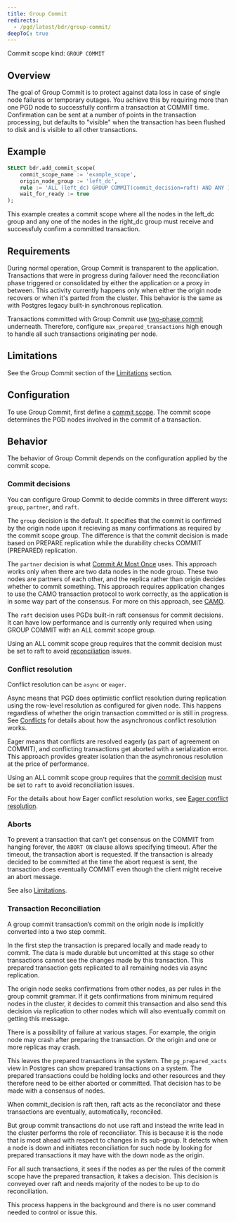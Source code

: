 ```yaml
---
title: Group Commit
redirects:
  - /pgd/latest/bdr/group-commit/
deepToC: true
---
```


Commit scope kind: `GROUP COMMIT`

## Overview

The goal of Group Commit is to protect against data loss in case of single node
failures or temporary outages. You achieve this by requiring more than one PGD
node to successfully confirm a transaction at COMMIT time. Confirmation can be sent
at a number of points in the transaction processing, but defaults to "visible" when
the transaction has been flushed to disk and is visible to all other transactions.


## Example

```sql
SELECT bdr.add_commit_scope(
    commit_scope_name := 'example_scope',
    origin_node_group := 'left_dc',
    rule := 'ALL (left_dc) GROUP COMMIT(commit_decision=raft) AND ANY 1 (right_dc) GROUP COMMIT',
    wait_for_ready := true
);
```

This example creates a commit scope where all the nodes in the left_dc group and any one of the nodes in the right_dc group must receive and successfuly confirm a committed transaction.


## Requirements

During normal operation, Group Commit is transparent to the application.
Transactions that were in progress during failover need the reconciliation phase
triggered or consolidated by either the application or a proxy in between. This
activity currently happens only when either the origin node recovers or when
it's parted from the cluster. This behavior is the same as with Postgres legacy
built-in synchronous replication.

Transactions committed with Group Commit use [two-phase
commit](../terminology/#two-phase-commit-2pc) underneath. Therefore, configure
`max_prepared_transactions` high enough to handle all such transactions
originating per node.

## Limitations

See the Group Commit section of the [Limitations](limitations#group-commit) section.


## Configuration

To use Group Commit, first define a [commit scope](commit-scopes). The commit scope
determines the PGD nodes involved in the commit of a transaction.

## Behavior

The behavior of Group Commit depends on the configuration applied by the commit
scope.

### Commit decisions

You can configure Group Commit to decide commits in three different ways: `group`,
`partner`, and `raft`.

The `group` decision is the default. It specifies that the commit is confirmed
by the origin node upon it recieving as many confirmations as required by the
commit scope group. The difference is that the commit decision is made based on
PREPARE replication while the durability checks COMMIT (PREPARED) replication.

The `partner` decision is what [Commit At Most Once](camo) uses. This approach
works only when there are two data nodes in the node group. These two nodes are
partners of each other, and the replica rather than origin decides whether
to commit something. This approach requires application changes to use
the CAMO transaction protocol to work correctly, as the application is in some way
part of the consensus. For more on this approach, see [CAMO](camo).

The `raft` decision uses PGDs built-in raft consensus for commit decisions. It
can have low performance and is currently only required when using GROUP COMMIT
with an ALL commit scope group.

Using an ALL commit scope group requires that the commit decision must be set to
raft to avoid [reconciliation](#transaction-reconciliation) issues. 

### Conflict resolution

Conflict resolution can be `async` or `eager`.

Async means that PGD does optimistic conflict resolution during replication
using the row-level resolution as configured for given node. This happens
regardless of whether the origin transaction committed or is still in progress.
See [Conflicts](../consistency/conflicts) for details about how the asynchronous
conflict resolution works.

Eager means that conflicts are resolved eagerly (as part of agreement on
COMMIT), and conflicting transactions get aborted with a serialization error.
This approach provides greater isolation than the asynchronous resolution at the
price of performance. 

Using an ALL commit scope group requires that the [commit
decision](#commit-decisions) must be set to `raft` to avoid reconciliation
issues.

For the details about how Eager conflict resolution works,
see [Eager conflict resolution](../consistency/eager). 

### Aborts

To prevent a transaction that can't get consensus on the COMMIT from hanging
forever, the `ABORT ON` clause allows specifying timeout. After the timeout, the
transaction abort is requested. If the transaction is already
decided to be committed at the time the abort request is sent, the transaction
does eventually COMMIT even though the client might receive an abort message.

See also [Limitations](limitations). 

### Transaction Reconciliation

A group commit transaction’s commit on the origin node is implicitly converted 
into a two step commit. 

In the first step the transaction is prepared locally and made ready to commit.
The data is made durable but uncomitted at this stage so other transactions
cannot see the changes made by this transaction. This prepared transaction gets
replicated to all remaining nodes via async replication. 

The origin node seeks confirmations from other nodes, as per rules in the group
commit grammar. If it gets confirmations from minimum required nodes in the
cluster, it decides to commit this transaction and also send this decision via
replication to other nodes which will also eventually commit on getting this
message. 

There is a possibility of failure at various stages. For example, the origin
node may crash after preparing the transaction. Or the origin and one or more
replicas may crash. 

This leaves the prepared transactions in the system. The `pg_prepared_xacts`
view in Postgres can show prepared transactions on a system. The prepared
transactions could be holding locks and other resources and they therefore need
to be either aborted or committed. That decision has to be made with a consensus
of nodes. 

When commit_decision is raft then, raft acts as the reconcilator and these
transactions are eventually, automatically, reconciled. 

But group commit transactions do not use raft and instead the write lead in the
cluster performs the role of reconciliator. This is because it is the node that
is most ahead with respect to changes in its sub-group. It detects when a node
is down and initiates reconciliation for such node by looking for prepared
transactions it may have with the down node as the origin. 

For all such transactions, it sees if the nodes as per the rules of the commit
scope have the prepared transaction, it takes a decision. This decision is
conveyed over raft and needs majority of the nodes to be up to do
reconciliation.

This process happens in the background and there is no user command needed to
control or issue this.
